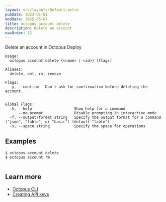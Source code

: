 ```yaml
---
layout: src/layouts/Default.astro
pubDate: 2023-01-01
modDate: 2025-05-07
title: octopus account delete
description: Delete an account
navOrder: 12
---
```


Delete an account in Octopus Deploy

```
Usage:
  octopus account delete {<name> | <id>} [flags]

Aliases:
  delete, del, rm, remove

Flags:
  -y, --confirm   Don't ask for confirmation before deleting the account.


Global Flags:
  -h, --help                   Show help for a command
      --no-prompt              Disable prompting in interactive mode
  -f, --output-format string   Specify the output format for a command ("json", "table", or "basic") (default "table")
  -s, --space string           Specify the space for operations

```

## Examples

<SamplesInstance />

```
$ octopus account delete
$ octopus account rm


```

## Learn more

- [Octopus CLI](/docs/octopus-rest-api/cli)
- [Creating API keys](/docs/octopus-rest-api/how-to-create-an-api-key)